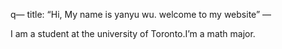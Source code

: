 q---
title: "Hi, My name is yanyu wu. welcome to my website"
---

I am a student at the university of Toronto.I'm a math major.

